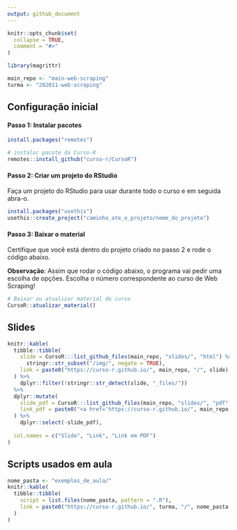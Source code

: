 ```yaml
---
output: github_document
---
```


<!-- README.md is generated from README.Rmd. Please edit that file -->

```r
knitr::opts_chunk$set(
  collapse = TRUE,
  comment = "#>"
)

library(magrittr)

main_repo <- "main-web-scraping"
turma <- "202011-web-scraping"
```

## Configuração inicial

#### Passo 1: Instalar pacotes

```r
install.packages("remotes")

# instalar pacote da Curso-R
remotes::install_github("curso-r/CursoR")

```



#### Passo 2: Criar um projeto do RStudio

Faça um projeto do RStudio para usar durante todo o curso e em seguida abra-o.

```r
install.packages("usethis")
usethis::create_project("caminho_ate_o_projeto/nome_do_projeto")
```

#### Passo 3: Baixar o material

Certifique que você está dentro do projeto criado no passo 2 e rode o código abaixo.

**Observação**: Assim que rodar o código abaixo, o programa vai pedir uma escolha de opções. Escolha o número correspondente ao curso de Web Scraping!

```r
# Baixar ou atualizar material do curso
CursoR::atualizar_material()
```

## Slides

```r
knitr::kable(
  tibble::tibble(
    slide = CursoR:::list_github_files(main_repo, "slides/", "html") %>% 
      stringr::str_subset("/img/", negate = TRUE),
    link = paste0("https://curso-r.github.io/", main_repo, "/", slide)
  ) %>% 
    dplyr::filter(!stringr::str_detect(slide, "_files/"))
  %>% 
  dplyr::mutate(
    slide_pdf = CursoR:::list_github_files(main_repo, "slides/", "pdf"),
    link_pdf = paste0("<a href='https://curso-r.github.io/", main_repo, "/", slide_pdf, "'> PDF </a>")
  ) %>% 
    dplyr::select(-slide_pdf),
  
  col.names = c("Slide", "Link", "Link em PDF")
) 
```

## Scripts usados em aula

```r
nome_pasta <- "exemplos_de_aula/"
knitr::kable(
  tibble::tibble(
    script = list.files(nome_pasta, pattern = ".R"),
    link = paste0("https://curso-r.github.io/", turma, "/", nome_pasta, script)
  )
)
```


